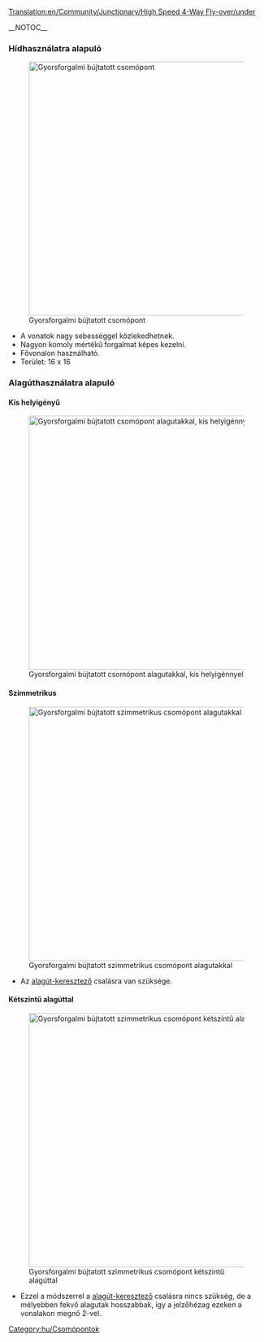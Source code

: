 [[Translation:en/Community/Junctionary/High Speed 4-Way Fly-over/under]]

{{hu/Csomópontmenü}}__NOTOC__
===Hídhasználatra alapuló===
[[File:en/Flyover.png|none|thumb|500px|Gyorsforgalmi bújtatott csomópont]]
* A vonatok nagy sebességgel közlekedhetnek.
* Nagyon komoly mértékű forgalmat képes kezelni.
* Fővonalon használható.
* Terület: 16 x 16

===Alagúthasználatra alapuló===
====Kis helyigényű====
[[File:en/Flyover tunnels compact.png|none|thumb|500px|Gyorsforgalmi bújtatott csomópont alagutakkal, kis helyigénnyel]]

====Szimmetrikus====
[[File:en/Flyover tunnels symmetric.png|none|thumb|500px|Gyorsforgalmi bújtatott szimmetrikus csomópont alagutakkal]]
* Az [[hu/Manual/Csalások#Alagutak keresztezhessék egymást|alagút-keresztező]] csalásra van szüksége.

====Kétszintű alagúttal====
[[File:en/High-speed 4WJ with 2-layer tunnels.jpeg|none|thumb|500px|Gyorsforgalmi bújtatott szimmetrikus csomópont kétszintű alagúttal]]
* Ezzel a módszerrel a [[hu/Manual/Csalások#Alagutak keresztezhessék egymást|alagút-keresztező]] csalásra nincs szükség, de a mélyebben fekvő alagutak hosszabbak, így a jelzőhézag ezeken a vonalakon megnő 2-vel.

[[Category:hu/Csomópontok]]